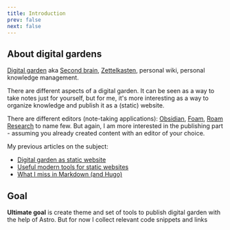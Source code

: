 ```yaml
---
title: Introduction
prev: false
next: false
---
```



<CardGrid>
  <LinkCard title="Recently changed" href="/recent/" />
  <LinkCard title="Alphabetical index" href="/alphabetical/" />
  <LinkCard title="Tags" href="/tags/" />
  <LinkCard title="Graph" href="/graph/" />
</CardGrid>

## About digital gardens

[Digital garden](https://github.com/MaggieAppleton/digital-gardeners) aka [Second brain](https://www.ssp.sh/brain/), [Zettelkasten](https://en.wikipedia.org/wiki/Zettelkasten), personal wiki, personal knowledge management.

There are different aspects of a digital garden. It can be seen as a way to take notes just for yourself, but for me, it's more interesting as a way to organize knowledge and publish it as a (static) website.

There are different editors (note-taking applications): [Obsidian](https://obsidian.md/), [Foam](https://foambubble.github.io/foam/), [Roam Research](https://roamresearch.com/) to name few. But again, I am more interested in the publishing part - assuming you already created content with an editor of your choice.

My previous articles on the subject:

- [Digital garden as static website](https://stereobooster.com/posts/digital-garden-as-static-website/)
- [Useful modern tools for static websites](https://stereobooster.com/posts/useful-modern-tools-for-static-websites/)
- [What I miss in Markdown (and Hugo)](https://stereobooster.com/posts/what-i-miss-in-markdown/)

## Goal

**Ultimate goal** is create theme and set of tools to publish digital garden with the help of Astro. But for now I collect relevant code snippets and links
